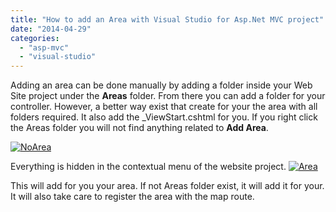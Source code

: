 ```yaml
---
title: "How to add an Area with Visual Studio for Asp.Net MVC project"
date: "2014-04-29"
categories: 
  - "asp-mvc"
  - "visual-studio"
---
```


Adding an area can be done manually by adding a folder inside your Web Site project under the **Areas** folder. From there you can add a folder for your controller. However, a better way exist that create for your the area with all folders required. It also add the \_ViewStart.cshtml for you. If you right click the Areas folder you will not find anything related to **Add Area**.

[![NoArea](http://patrickdesjardins.com/blog/wp-content/uploads/2014/04/NoArea-400x361.png)](http://patrickdesjardins.com/blog/how-to-add-an-area-with-visual-studio-for-asp-net-mvc-project/noarea)

Everything is hidden in the contextual menu of the website project. [![Area](http://patrickdesjardins.com/blog/wp-content/uploads/2014/04/Area-400x383.png)](http://patrickdesjardins.com/blog/how-to-add-an-area-with-visual-studio-for-asp-net-mvc-project/area)

This will add for you your area. If not Areas folder exist, it will add it for your. It will also take care to register the area with the map route.
